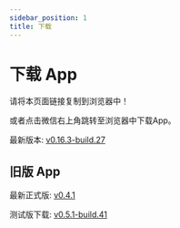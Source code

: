 ```yaml
---
sidebar_position: 1
title: 下载
---
```



# 下载 App

请将本页面链接复制到浏览器中！

或者点击微信右上角跳转至浏览器中下载App。

最新版本: [v0.16.3-build.27](https://app-dist-1307054264.file.myqcloud.com/artifacts/prescore-flutter/27/artifacts/release-build-27.apk)

## 旧版 App

最新正式版: [v0.4.1](https://app-dist-1307054264.file.myqcloud.com/0.4.1-feat.apk)

测试版下载: [v0.5.1-build.41](https://app-dist-1307054264.file.myqcloud.com/artifacts/prescore-app/41/artifacts/release-build-41.apk)